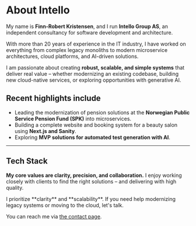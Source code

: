 # About Intello

My name is **Finn-Robert Kristensen**, and I run **Intello Group AS**, an independent consultancy for software development and architecture.

With more than 20 years of experience in the IT industry, I have worked on everything from complex legacy monoliths to modern microservice architectures, cloud platforms, and AI-driven solutions.

I am passionate about creating **robust, scalable, and simple systems** that deliver real value – whether modernizing an existing codebase, building new cloud-native services, or exploring opportunities with generative AI.

## Recent highlights include
- Leading the modernization of pension solutions at the **Norwegian Public Service Pension Fund (SPK)** into microservices.
- Building a complete website and booking system for a beauty salon using **Next.js and Sanity**.
- Exploring **MVP solutions for automated test generation with AI**.

---

## Tech Stack

<TechStackGrouped />

**My core values are clarity, precision, and collaboration.**
I enjoy working closely with clients to find the right solutions – and delivering with high quality.

<Callout type="info" title="Focus">
  I prioritize **clarity** and **scalability**. If you need help modernizing legacy systems or moving to the cloud, let's talk.
</Callout>

You can reach me via <a href="/contact">the contact page</a>.